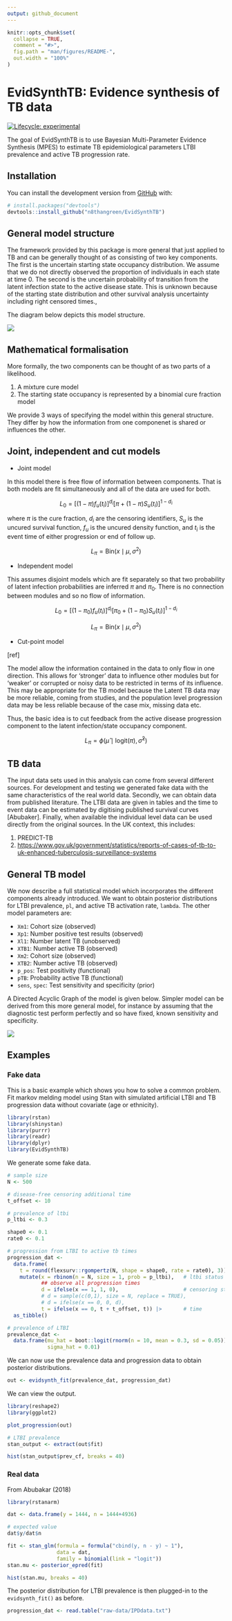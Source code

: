 ```yaml
---
output: github_document
---
```


<!-- README.md is generated from README.Rmd. Please edit that file -->

```r
knitr::opts_chunk$set(
  collapse = TRUE,
  comment = "#>",
  fig.path = "man/figures/README-",
  out.width = "100%"
)
```

# EvidSynthTB: Evidence synthesis of TB data

<!-- badges: start -->
[![Lifecycle: experimental](https://img.shields.io/badge/lifecycle-experimental-orange.svg)](https://lifecycle.r-lib.org/articles/stages.html#experimental)
<!-- badges: end -->

The goal of EvidSynthTB is to use Bayesian Multi-Parameter Evidence Synthesis (MPES) to estimate TB epidemiological parameters LTBI prevalence and active TB progression rate.

## Installation

You can install the development version from [GitHub](https://github.com/) with:

``` r
# install.packages("devtools")
devtools::install_github("n8thangreen/EvidSynthTB")
```

## General model structure

The framework provided by this package is more general that just applied to TB and can be generally thought of as consisting of two key components. The first is the uncertain starting state occupancy distribution. We assume that we do not directly observed the proportion of individuals in each state at time 0.
The second is the uncertain probability of transition from the latent infection state to the active disease state. This is unknown because of the starting state distribution and other survival analysis uncertainty including right censored times.,

The diagram below depicts this model structure.

![](man/figures/flowdiagram.png)

## Mathematical formalisation

More formally, the two components can be thought of as two parts of a likelihood.

1. A mixture cure model 
2. The starting state occupancy is represented by a binomial cure fraction model

We provide 3 ways of specifying the model within this general structure. They differ by how the information from one componenet is shared or influences the other.

## Joint, independent and cut models

* Joint model

In this model there is free flow of information between components. That is both models are fit simultaneously and all of the data are used for both. 

$$
L_0 = \left[ (1 - \pi) f_u(t_i) \right]^{d_i} \left[ \pi + (1 - \pi) S_u(t_i) \right]^{1-d_i}
$$

where $\pi$ is the cure fraction, $d_i$ are the censoring identifiers, $S_u$ is the uncured survival function, $f_u$ is the uncured density function, and $t_i$ is the event time of either progression or end of follow up.

$$
L_{\pi} = \mbox{Bin}(x \mid \mu, \sigma^2)
$$

* Independent model

This assumes disjoint models which are fit separately so that two probability of latent infection probabilities are inferred $\pi$ and $\pi_0$.
There is no connection between modules and so no flow of information.

$$
L_0 = \left[ (1 - \pi_0) f_u(t_i) \right]^{d_i} \left[ \pi_0 + (1 - \pi_0) S_u(t_i) \right]^{1-d_i}
$$

$$
L_{\pi} = \mbox{Bin}(x \mid \mu, \sigma^2)
$$

* Cut-point model

[ref]

The model allow the information contained in the data to only flow in one direction.
This allows for 'stronger' data to influence other modules but for 'weaker' or corrupted or noisy data to be restricted in terms of its influence.
This may be appropriate for the TB model because the Latent TB data may be more reliable, coming from studies, and the population level progression data may be less reliable because of the case mix, missing data etc.

Thus, the basic idea is to cut feedback from the active disease progression component to the latent infection/state occupancy component.

$$
L_{\pi} = \phi(\hat{\mu} \mid \mbox{logit}(\pi), \hat{\sigma}^2)
$$


## TB data

The input data sets used in this analysis can come from several different sources. For development and testing we generated fake data with the same characteristics of the real world data.
Secondly, we can obtain data from published literature. The LTBI data are given in tables and the time to event data can be estimated by digitising published survival curves [Abubaker].
Finally, when available the individual level data can be used directly from the original sources. In the UK context, this includes:

1. PREDICT-TB
2. [https://www.gov.uk/government/statistics/reports-of-cases-of-tb-to-uk-enhanced-tuberculosis-surveillance-systems](Enhanced TB Surveillance (ETS))



## General TB model

We now describe a full statistical model which incorporates the different components already introduced.
We want to obtain posterior distributions for LTBI prevalence, `pl`, and active TB activation rate, `lambda`. The other model parameters are:

- `Xm1`: Cohort size (observed)
- `Xp1`: Number positive test results (observed)
- `Xl1`: Number latent TB (unobserved)
- `XTB1`: Number active TB (observed)
- `Xm2`: Cohort size (observed)
- `XTB2`: Number active TB (observed) 
- `p_pos`: Test positivity (functional)
- `pTB`: Probability active TB (functional)
- `sens`, `spec`: Test sensitivity and specificity (prior)

A Directed Acyclic Graph of the model is given below.
Simpler model can be derived from this more general model, for instance by assuming that the diagnostic test perform perfectly and so have fixed, known sensitivity and specificity.

![](man/figures/DAG-full_model.PNG)


## Examples

### Fake data

This is a basic example which shows you how to solve a common problem.
Fit markov melding model using Stan with simulated artificial LTBI and TB progression data without covariate (age or ethnicity).

```r
library(rstan)
library(shinystan)
library(purrr)
library(readr)
library(dplyr)
library(EvidSynthTB)
```

We generate some fake data.

```r
# sample size
N <- 500

# disease-free censoring additional time
t_offset <- 10

# prevalence of ltbi
p_ltbi <- 0.3

shape0 <- 0.1
rate0 <- 0.1

# progression from LTBI to active tb times
progression_dat <-
  data.frame(
    t = round(flexsurv::rgompertz(N, shape = shape0, rate = rate0), 3)) |>
    mutate(x = rbinom(n = N, size = 1, prob = p_ltbi),   # ltbi status
           ## observe all progression times
           d = ifelse(x == 1, 1, 0),                     # censoring status
           # d = sample(c(0,1), size = N, replace = TRUE),
           # d = ifelse(x == 0, 0, d),
           t = ifelse(x == 0, t + t_offset, t)) |>       # time
  as_tibble()

# prevalence of LTBI
prevalence_dat <-
  data.frame(mu_hat = boot::logit(rnorm(n = 10, mean = 0.3, sd = 0.05)),
             sigma_hat = 0.01)
```

We can now use the prevalence data and progression data to obtain posterior distributions.

```r
out <- evidsynth_fit(prevalence_dat, progression_dat)
```

We can view the output.

```r
library(reshape2)
library(ggplot2)

plot_progression(out)

# LTBI prevalence
stan_output <- extract(out$fit)

hist(stan_output$prev_cf, breaks = 40)
```

### Real data

From Abubakar (2018)

```r
library(rstanarm)

dat <- data.frame(y = 1444, n = 1444+4936)

# expected value
dat$y/dat$n

fit <- stan_glm(formula = formula("cbind(y, n - y) ~ 1"),
                data = dat,
                family = binomial(link = "logit"))
stan.mu <- posterior_epred(fit)

hist(stan.mu, breaks = 40)
```

The posterior distribution for LTBI prevalence is then plugged-in to the `evidsynth_fit()` as before.

```r
progression_dat <- read.table("raw-data/IPDdata.txt")
```
